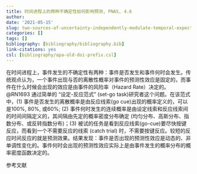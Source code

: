 ```yaml
---
title: 时间进程上的两种不确定性如何影响预测, PNAS, 4.6
author:
date: '2021-05-15'
slug: two-sources-of-uncertainty-independently-modulate-temporal-expectancy
categories: []
tags: []
bibliography: [bibliography/bibliography.bib]
link-citations: yes
csl: [bibliography/apa-old-doi-prefix.csl]
---
```


在时间进程上，事件发生的不确定性有两种：事件是否发生和事件何时会发生。传统观点认为，一个事件出现与否的离散性概率对事件的预测性效应是固定的，而事件在什么时候会出现的效应是由事件的风险率（Hazard Rate）决定的。@RN1693 通过简单的 “设定-反应范式” (set-go task)研究者这个问题。在该范式中，(1) 事件是否发生的离散概率是由反应线索(go cue)出现的概率定义的，可以是100%, 80%, 或60%; (2) 事件何时发生的连续概率是由设定线索和反应线索间的时间间隔定义的，其间隔由先定的概率密度分布确定 (均匀分布、高斯分布、指数分布、或反转指数分布)；(3) 被试的任务是看到反应线索(go-cue)要尽快按键反应，而看到一个不需要反应的线索 (catch trial) 时，不需要按键反应。较短的反应时间反应的就是预测效果。结果发现：事件是否出现的预测性效应是动态的、非单调性变化的。事件何时会出现的预测性效应实际上是由事件发生的概率分布的概率密度函数决定的。

参考文献
